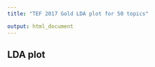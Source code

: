 ```yaml
---
title: "TEF 2017 Gold LDA plot for 50 topics"

output: html_document
---
```


## LDA plot
<head>
  <meta http-equiv="Content-Type" content="text/html; charset=utf-8">
  <title>LDAvis</title>
  <script src="ldavis/d3.v3.js"></script>
  <script src="ldavis/ldavis.js"></script>
  <link rel="stylesheet" type="text/css" href="ldavis/lda.css">
</head>

<body>
  <div id = "lda"></div>
  <script>
    var vis = new LDAvis("#lda", "ldavis/lda.json");
  </script>
</body>